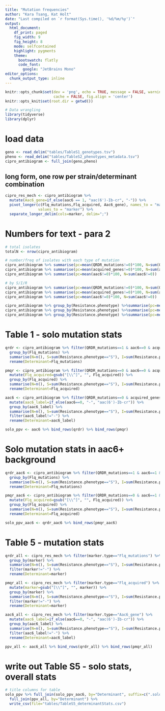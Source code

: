 ```yaml
---
title: "Mutation frequencies"
author: "Kara Tsang, Kat Holt"
date: "Last compiled on `r format(Sys.time(), '%d/%m/%y')`"
output: 
  html_document: 
    df_print: paged
    fig_width: 9
    fig_height: 8
    mode: selfcontained
    highlight: pygments
    theme: 
      bootswatch: flatly
      code_font:
        google: "JetBrains Mono"
editor_options: 
  chunk_output_type: inline
---
```


```{=html}
<style type="text/css">
.main-container {
  max-width: 1600px !important;
  margin-left: auto;
  margin-right: auto;
}
</style>
```

```r
knitr::opts_chunk$set(dev = 'png', echo = TRUE, message = FALSE, warning = FALSE,
                      cache = FALSE, fig.align = 'center')
knitr::opts_knit$set(root.dir = getwd())

# Data wrangling
library(tidyverse)
library(dplyr)
```

# load data
``` r
geno <- read_delim("tables/TableS1_genotypes.tsv")
pheno <- read_delim("tables/TableS2_phenotypes_metadata.tsv")
cipro_antibiogram <- full_join(geno,pheno)

```

## long form, one row per strain/determinant combination
``` r
cipro_res_mech <- cipro_antibiogram %>%
  mutate(Aac6_gene=if_else(aac6 == 1, "aac(6')-Ib-cr", "-")) %>%
  pivot_longer(c(Flq_mutations,Flq_acquired, Aac6_gene), names_to = "marker.type", 
               values_to = "marker") %>%
  separate_longer_delim(cols=marker, delim=";")
```

# Numbers for text - para 2
``` r
# total isolates
totalN <- nrow(cipro_antibiogram)

# number/freq of isolates with each type of mutation
cipro_antibiogram %>% summarise(pc=mean(QRDR_mutations!=0)*100, N=sum(QRDR_mutations!=0))
cipro_antibiogram %>% summarise(pc=mean(acquired_genes!=0)*100, N=sum(acquired_genes!=0))
cipro_antibiogram %>% summarise(pc=mean(aac6!=0)*100, N=sum(aac6!=0))

# by S/I/R
cipro_antibiogram %>% summarise(pc=mean(QRDR_mutations!=0)*100, N=sum(QRDR_mutations!=0))
cipro_antibiogram %>% summarise(pc=mean(acquired_genes!=0)*100, N=sum(acquired_genes!=0))
cipro_antibiogram %>% summarise(pc=mean(aac6!=0)*100, N=sum(aac6!=0))

cipro_antibiogram %>% group_by(Resistance.phenotype) %>%summarise(pc=mean(QRDR_mutations!=0)*100, N=sum(QRDR_mutations!=0))
cipro_antibiogram %>% group_by(Resistance.phenotype) %>%summarise(pc=mean(acquired_genes!=0)*100, N=sum(acquired_genes!=0))
cipro_antibiogram %>% group_by(Resistance.phenotype) %>%summarise(pc=mean(aac6!=0)*100, N=sum(aac6!=0))

```

# Table 1 - solo mutation stats
``` r
qrdr <- cipro_antibiogram %>% filter(QRDR_mutations==1 & aac6==0 & acquired_genes==0) %>% 
  group_by(Flq_mutations) %>% 
  summarise(N=n(), S=sum(Resistance.phenotype=="S"), I=sum(Resistance.phenotype=="I"), R=sum(resistant), NWT=sum(nonWT_binary), R_PPV=mean(resistant), NWT_PPV=mean(nonWT_binary)) %>%
  rename(Determinant=Flq_mutations)

pmqr <- cipro_antibiogram %>% filter(QRDR_mutations==0 & aac6==0 & acquired_genes==1) %>% 
  mutate(Flq_acquired=gsub("[\\^]", "", Flq_acquired)) %>%
  group_by(Flq_acquired) %>% 
  summarise(N=n(), S=sum(Resistance.phenotype=="S"), I=sum(Resistance.phenotype=="I"), R=sum(resistant), NWT=sum(nonWT_binary), R_PPV=mean(resistant), NWT_PPV=mean(nonWT_binary)) %>%
  rename(Determinant=Flq_acquired)

aac6 <- cipro_antibiogram %>% filter(QRDR_mutations==0 & acquired_genes==0) %>% 
  mutate(aac6_label=if_else(aac6==0, "-", "aac(6')-Ib-cr")) %>%
  group_by(aac6_label) %>% 
  summarise(N=n(), S=sum(Resistance.phenotype=="S"), I=sum(Resistance.phenotype=="I"), R=sum(resistant), NWT=sum(nonWT_binary), R_PPV=mean(resistant), NWT_PPV=mean(nonWT_binary)) %>%
  filter(aac6_label!="-") %>%
  rename(Determinant=aac6_label)

solo_ppv <- aac6 %>% bind_rows(qrdr) %>% bind_rows(pmqr)
```

# Solo mutation stats in aac6+ background
``` r
qrdr_aac6 <- cipro_antibiogram %>% filter(QRDR_mutations==1 & aac6==1 & acquired_genes==0) %>% 
  group_by(Flq_mutations) %>% 
  summarise(N=n(), S=sum(Resistance.phenotype=="S"), I=sum(Resistance.phenotype=="I"), R=sum(resistant), NWT=sum(nonWT_binary), R_PPV=mean(resistant), NWT_PPV=mean(nonWT_binary)) %>%
  rename(Determinant=Flq_mutations)

pmqr_aac6 <- cipro_antibiogram %>% filter(QRDR_mutations==0 & aac6==1 & acquired_genes==1) %>% 
  mutate(Flq_acquired=gsub("[\\^]", "", Flq_acquired)) %>%
  group_by(Flq_acquired) %>% 
  summarise(N=n(), S=sum(Resistance.phenotype=="S"), I=sum(Resistance.phenotype=="I"), R=sum(resistant), NWT=sum(nonWT_binary), R_PPV=mean(resistant), NWT_PPV=mean(nonWT_binary)) %>%
  rename(Determinant=Flq_acquired)

solo_ppv_aac6 <- qrdr_aac6 %>% bind_rows(pmqr_aac6)
```


# Table 5 - mutation stats
``` r
qrdr_all <- cipro_res_mech %>% filter(marker.type=="Flq_mutations") %>%
  group_by(marker) %>% 
  summarise(N=n(), S=sum(Resistance.phenotype=="S"), I=sum(Resistance.phenotype=="I"), R=sum(resistant), NWT=sum(nonWT_binary), R_PPV=mean(resistant), NWT_PPV=mean(nonWT_binary)) %>%
  filter(marker!="-") %>%
  rename(Determinant=marker)

pmqr_all <- cipro_res_mech %>% filter(marker.type=="Flq_acquired") %>%
  mutate(marker=gsub("[\\^]", "", marker)) %>%
  group_by(marker) %>% 
  summarise(N=n(), S=sum(Resistance.phenotype=="S"), I=sum(Resistance.phenotype=="I"), R=sum(resistant), NWT=sum(nonWT_binary), R_PPV=mean(resistant), NWT_PPV=mean(nonWT_binary)) %>%
  filter(marker!="-") %>%
  rename(Determinant=marker)

aac6_all <- cipro_res_mech %>% filter(marker.type=="Aac6_gene") %>%
  mutate(aac6_label=if_else(aac6==0, "-", "aac(6')-Ib-cr")) %>%
  group_by(aac6_label) %>% 
  summarise(N=n(), S=sum(Resistance.phenotype=="S"), I=sum(Resistance.phenotype=="I"), R=sum(resistant), NWT=sum(nonWT_binary), R_PPV=mean(resistant), NWT_PPV=mean(nonWT_binary)) %>%
  filter(aac6_label!="-") %>%
  rename(Determinant=aac6_label)

ppv_all <- aac6_all %>% bind_rows(qrdr_all) %>% bind_rows(pmqr_all)
```

# write out Table S5 - solo stats, overall stats
``` r
# title columns for table
solo_ppv %>% full_join(solo_ppv_aac6, by="Determinant", suffix=c(".solo", ".soloAac6")) %>% 
  full_join(ppv_all, by="Determinant") %>%
  write_csv(file="tables/TableS5_determinantStats.csv")
```
